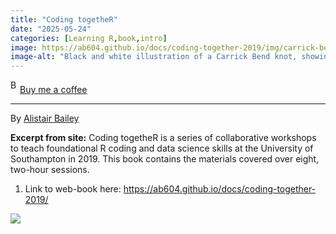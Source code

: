 ```yaml
---
title: "Coding togetheR"
date: "2025-05-24"
categories: [Learning R,book,intro]
image: https://ab604.github.io/docs/coding-together-2019/img/carrick-bend.png
image-alt: "Black and white illustration of a Carrick Bend knot, showing two interwoven ropes forming a symmetrical, basket-like pattern commonly used for securely joining heavy ropes."
---
```


<link href="https://fonts.googleapis.com/css?family=Cookie" rel="stylesheet"><a class="bmc-button" target="_blank" href="https://www.buymeacoffee.com/JoscelinRocha">![Buy me a coffee](https://cdn.buymeacoffee.com/buttons/bmc-new-btn-logo.svg){alt="Buy me a coffee" width="15" height="21"}Buy me a coffee</a>

------------------------------------------------------------------------

By [Alistair Bailey](https://ab604.github.io/docs/coding-together-2019/)

**Excerpt from site:** Coding togetheR is a series of collaborative workshops to teach foundational R coding and data science skills at the University of Southampton in 2019. This book contains the materials covered over eight, two-hour sessions.

1.  Link to web-book here: <https://ab604.github.io/docs/coding-together-2019/>

![](https://ab604.github.io/docs/coding-together-2019/img/carrick-bend.png){fig-alt="Black and white illustration of a Carrick Bend knot, showing two interwoven ropes forming a symmetrical, basket-like pattern commonly used for securely joining heavy ropes."}

